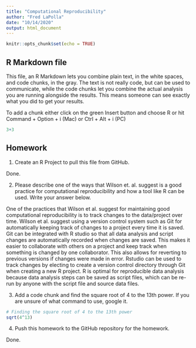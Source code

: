 ```yaml
---
title: "Computational Reproducibility"
author: "Fred LaPolla"
date: "10/14/2020"
output: html_document
---
```


```r
knitr::opts_chunk$set(echo = TRUE)
```

## R Markdown file

This file, an R Markdown lets you combine plain text, in the white spaces, and code chunks, in the gray. The text is not really code, but can be used to communicate, while the code chunks let you combine the actual analysis you are running alongside the results. This means someone can see exactly what you did to get your results.

To add a chunk either click on the green Insert button and choose R or hit Command + Option + i (Mac) or Ctrl + Alt + i (PC)

```r
3+3
```

## Homework

1) Create an R Project to pull this file from GitHub. 

Done. 

2) Please describe one of the ways that Wilson et. al. suggest is a good practice for computational reproducibility and how a tool like R can be used. Write your answer below.

One of the practices that Wilson et al. suggest for maintaining good computational reproducibility is to track changes to the data/project over time. Wilson et al. suggest using a version control system such as Git for automatically keeping track of changes to a project every time it is saved. Git can be integrated with R studio so that all data analysis and script changes are automatically recorded when changes are saved. This makes it easier to collaborate with others on a project and keep track when something is changed by one collaborator. This also allows for reverting to previous versions if changes were made in error. Rstudio can be used to track changes by electing to create a version control directory through Git when creating a new R project. R is optimal for reproducible data analysis because data analysis steps can be saved as script files, which can be re-run by anyone with the script file and source data files. 

3) Add a code chunk and find the square root of 4 to the 13th power. If you are unsure of what command to use, google it. 

```r
# Finding the square root of 4 to the 13th power
sqrt(4^13)
```


4) Push this homework to the GitHub repository for the homework. 

Done.




